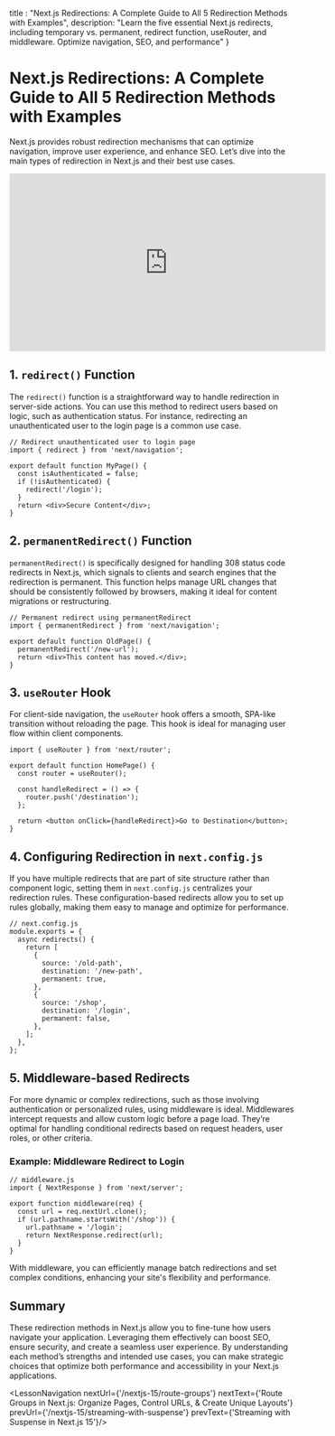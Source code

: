 
  title : "Next.js Redirections: A Complete Guide to All 5 Redirection Methods with Examples",
  description: "Learn the five essential Next.js redirects, including temporary vs. permanent, redirect function, useRouter, and middleware. Optimize navigation, SEO, and performance"
}


# Next.js Redirections: A Complete Guide to All 5 Redirection Methods with Examples
Next.js provides robust redirection mechanisms that can optimize navigation, improve user experience, and enhance SEO. Let’s dive into the main types of redirection in Next.js and their best use cases.
<iframe width="560" height="315" src="https://www.youtube.com/embed/lhToyZGVbUk?si=Spa72z31bclG20sj" title="YouTube video player" frameborder="0" allow="accelerometer; autoplay; clipboard-write; encrypted-media; gyroscope; picture-in-picture; web-share" referrerpolicy="strict-origin-when-cross-origin" allowfullscreen></iframe>

## 1. `redirect()` Function

The `redirect()` function is a straightforward way to handle redirection in server-side actions. You can use this method to redirect users based on logic, such as authentication status. For instance, redirecting an unauthenticated user to the login page is a common use case.

```tsx
// Redirect unauthenticated user to login page
import { redirect } from 'next/navigation';

export default function MyPage() {
  const isAuthenticated = false;
  if (!isAuthenticated) {
    redirect('/login');
  }
  return <div>Secure Content</div>;
}
```

## 2. `permanentRedirect()` Function

`permanentRedirect()` is specifically designed for handling 308 status code redirects in Next.js, which signals to clients and search engines that the redirection is permanent. This function helps manage URL changes that should be consistently followed by browsers, making it ideal for content migrations or restructuring.

```tsx
// Permanent redirect using permanentRedirect
import { permanentRedirect } from 'next/navigation';

export default function OldPage() {
  permanentRedirect('/new-url');
  return <div>This content has moved.</div>;
}
```

## 3. `useRouter` Hook

For client-side navigation, the `useRouter` hook offers a smooth, SPA-like transition without reloading the page. This hook is ideal for managing user flow within client components.

```tsx
import { useRouter } from 'next/router';

export default function HomePage() {
  const router = useRouter();
  
  const handleRedirect = () => {
    router.push('/destination');
  };
  
  return <button onClick={handleRedirect}>Go to Destination</button>;
}
```

## 4. Configuring Redirection in `next.config.js`

If you have multiple redirects that are part of site structure rather than component logic, setting them in `next.config.js` centralizes your redirection rules. These configuration-based redirects allow you to set up rules globally, making them easy to manage and optimize for performance.

```tsx
// next.config.js
module.exports = {
  async redirects() {
    return [
      {
        source: '/old-path',
        destination: '/new-path',
        permanent: true,
      },
      {
        source: '/shop',
        destination: '/login',
        permanent: false,
      },
    ];
  },
};
```

## 5. Middleware-based Redirects

For more dynamic or complex redirections, such as those involving authentication or personalized rules, using middleware is ideal. Middlewares intercept requests and allow custom logic before a page load. They’re optimal for handling conditional redirects based on request headers, user roles, or other criteria.

### Example: Middleware Redirect to Login

```tsx
// middleware.js
import { NextResponse } from 'next/server';

export function middleware(req) {
  const url = req.nextUrl.clone();
  if (url.pathname.startsWith('/shop')) {
    url.pathname = '/login';
    return NextResponse.redirect(url);
  }
}
```

With middleware, you can efficiently manage batch redirections and set complex conditions, enhancing your site's flexibility and performance.

## Summary

These redirection methods in Next.js allow you to fine-tune how users navigate your application. Leveraging them effectively can boost SEO, ensure security, and create a seamless user experience. By understanding each method’s strengths and intended use cases, you can make strategic choices that optimize both performance and accessibility in your Next.js applications.

<LessonNavigation nextUrl={'/nextjs-15/route-groups'} nextText={'Route Groups in Next.js: Organize Pages, Control URLs, & Create Unique Layouts'} prevUrl={'/nextjs-15/streaming-with-suspense'} prevText={'Streaming with Suspense in Next.js 15'}/>
